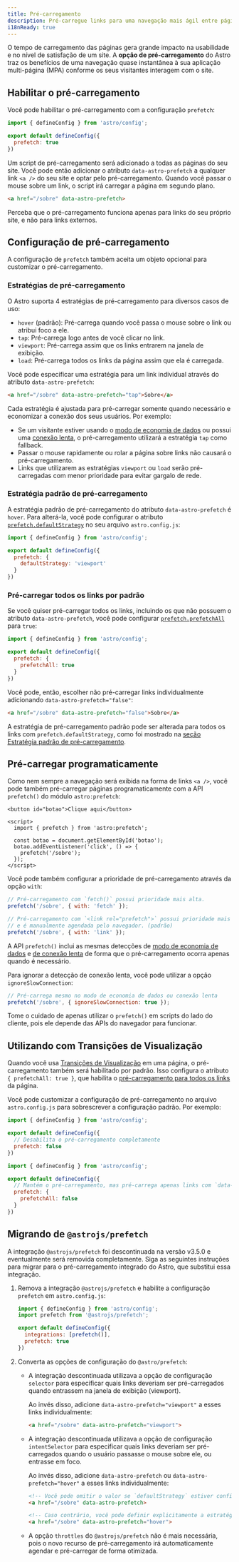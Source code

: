 ```yaml
---
title: Pré-carregamento
description: Pré-carregue links para uma navegação mais ágil entre páginas.
i18nReady: true
---
```


O tempo de carregamento das páginas gera grande impacto na usabilidade e no nível de satisfação de um site. A **opção de pré-carregamento** do Astro traz os benefícios de uma navegação quase instantânea à sua aplicação multi-página (MPA) conforme os seus visitantes interagem com o site.

## Habilitar o pré-carregamento

Você pode habilitar o pré-carregamento com a configuração `prefetch`:

```js title="astro.config.js" ins={4}
import { defineConfig } from 'astro/config';

export default defineConfig({
  prefetch: true
})
```

Um script de pré-carregamento será adicionado a todas as páginas do seu site. Você pode então adicionar o atributo `data-astro-prefetch` a qualquer link `<a />` do seu site e optar pelo pré-carregamento. Quando você passar o mouse sobre um link, o script irá carregar a página em segundo plano.

```html
<a href="/sobre" data-astro-prefetch>
```

Perceba que o pré-carregamento funciona apenas para links do seu próprio site, e não para links externos.

## Configuração de pré-carregamento

A configuração de `prefetch` também aceita um objeto opcional para customizar o pré-carregamento.

### Estratégias de pré-carregamento

O Astro suporta 4 estratégias de pré-carregamento para diversos casos de uso:

- `hover` (padrão): Pré-carrega quando você passa o mouse sobre o link ou atribui foco a ele.
- `tap`: Pré-carrega logo antes de você clicar no link.
- `viewport`: Pré-carrega assim que os links entrarem na janela de exibição.
- `load`: Pré-carrega todos os links da página assim que ela é carregada.

Você pode especificar uma estratégia para um link individual através do atributo `data-astro-prefetch`:

```html
<a href="/sobre" data-astro-prefetch="tap">Sobre</a>
```

Cada estratégia é ajustada para pré-carregar somente quando necessário e economizar a conexão dos seus usuários. Por exemplo:

- Se um visitante estiver usando o [modo de economia de dados](https://developer.mozilla.org/en-US/docs/Web/API/NetworkInformation/saveData) ou possui uma [conexão lenta](https://developer.mozilla.org/en-US/docs/Web/API/NetworkInformation/effectiveType), o pré-carregamento utilizará a estratégia `tap` como fallback.
- Passar o mouse rapidamente ou rolar a página sobre links não causará o pré-carregamento.
- Links que utilizarem as estratégias `viewport` ou `load` serão pré-carregadas com menor prioridade para evitar gargalo de rede.

### Estratégia padrão de pré-carregamento

A estratégia padrão de pré-carregamento do atributo `data-astro-prefetch` é `hover`. Para alterá-la, você pode configurar o atributo [`prefetch.defaultStrategy`](/pt-br/reference/configuration-reference/#prefetchdefaultstrategy) no seu arquivo `astro.config.js`:

```js title="astro.config.js" ins={4-6}
import { defineConfig } from 'astro/config';

export default defineConfig({
  prefetch: {
    defaultStrategy: 'viewport'
  }
})
```

### Pré-carregar todos os links por padrão

Se você quiser pré-carregar todos os links, incluindo os que não possuem o atributo `data-astro-prefetch`, você pode configurar [`prefetch.prefetchAll`](/pt-br/reference/configuration-reference/#prefetchprefetchall) para `true`:

```js title="astro.config.js" ins={4-6}
import { defineConfig } from 'astro/config';

export default defineConfig({
  prefetch: {
    prefetchAll: true
  }
})
```

Você pode, então, escolher não pré-carregar links individualmente adicionando `data-astro-prefetch="false"`:

```html
<a href="/sobre" data-astro-prefetch="false">Sobre</a>
```

A estratégia de pré-carregamento padrão pode ser alterada para todos os links com `prefetch.defaultStrategy`, como foi mostrado na [seção Estratégia padrão de pré-carregamento](#estratégia-padrão-de-pré-carregamento).

## Pré-carregar programaticamente

Como nem sempre a navegação será exibida na forma de links `<a />`, você pode também pré-carregar páginas programaticamente com a API `prefetch()` do módulo `astro:prefetch`:

```astro
<button id="botao">Clique aqui</button>

<script>
  import { prefetch } from 'astro:prefetch';

  const botao = document.getElementById('botao');
  botao.addEventListener('click', () => {
    prefetch('/sobre');
  });
</script>
```

Você pode também configurar a prioridade de pré-carregamento através da opção `with`:

```js
// Pré-carregamento com `fetch()` possui prioridade mais alta.
prefetch('/sobre', { with: 'fetch' });

// Pré-carregamento com `<link rel="prefetch">` possui prioridade mais baixa
// e é manualmente agendada pelo navegador. (padrão)
prefetch('/sobre', { with: 'link' });
```

A API `prefetch()` inclui as mesmas detecções de [modo de economia de dados](https://developer.mozilla.org/en-US/docs/Web/API/NetworkInformation/saveData) e [de conexão lenta](https://developer.mozilla.org/en-US/docs/Web/API/NetworkInformation/effectiveType) de forma que o pré-carregamento ocorra apenas quando é necessário.

Para ignorar a detecção de conexão lenta, você pode utilizar a opção `ignoreSlowConnection`:

```js
// Pré-carrega mesmo no modo de economia de dados ou conexão lenta
prefetch('/sobre', { ignoreSlowConnection: true });
```

Tome o cuidado de apenas utilizar o `prefetch()` em scripts do lado do cliente, pois ele depende das APIs do navegador para funcionar.

## Utilizando com Transições de Visualização

Quando você usa [Transições de Visualização](/pt-br/guides/view-transitions/) em uma página, o pré-carregamento também será habilitado por padrão. Isso configura o atributo `{ prefetchAll: true }`, que habilita o [pré-carregamento para todos os links](#pré-carregar-todos-os-links-por-padrão) da página.

Você pode customizar a configuração de pré-carregamento no arquivo `astro.config.js` para sobrescrever a configuração padrão. Por exemplo:

```js title="astro.config.js"
import { defineConfig } from 'astro/config';

export default defineConfig({
  // Desabilita o pré-carregamento completamente
  prefetch: false
})
```

```js title="astro.config.js"
import { defineConfig } from 'astro/config';

export default defineConfig({
  // Mantém o pré-carregamento, mas pré-carrega apenas links com `data-astro-prefetch`
  prefetch: {
    prefetchAll: false
  }
})
```

## Migrando de `@astrojs/prefetch`

A integração `@astrojs/prefetch` foi descontinuada na versão v3.5.0 e eventualmente será removida completamente. Siga as seguintes instruções para migrar para o pré-carregamento integrado do Astro, que substitui essa integração.

1. Remova a integração `@astrojs/prefetch` e habilite a configuração `prefetch` em `astro.config.js`:

    ```js title="astro.config.js" ins={6} del={2,5}
    import { defineConfig } from 'astro/config';
    import prefetch from '@astrojs/prefetch';

    export default defineConfig({
      integrations: [prefetch()],
      prefetch: true
    })
    ```

2. Converta as opções de configuração do `@astro/prefetch`:

    - A integração descontinuada utilizava a opção de configuração `selector` para especificar quais links deveriam ser pré-carregados quando entrassem na janela de exibição (viewport).

      Ao invés disso, adicione `data-astro-prefetch="viewport"` a esses links individualmente:

      ```html
      <a href="/sobre" data-astro-prefetch="viewport">
      ```

    - A integração descontinuada utilizava a opção de configuração `intentSelector` para especificar quais links deveriam ser pré-carregados quando o usuário passasse o mouse sobre ele, ou entrasse em foco.

      Ao invés disso, adicione `data-astro-prefetch` ou `data-astro-prefetch="hover"` a esses links individualmente:

      ```html
      <!-- Você pode omitir o valor se `defaultStrategy` estiver configurado como `hover` (padrão) -->
      <a href="/sobre" data-astro-prefetch>

      <!-- Caso contrário, você pode definir explicitamente a estratégia de pré-carregamento -->
      <a href="/sobre" data-astro-prefetch="hover">
      ```

    - A opção `throttles` do `@astrojs/prefetch` não é mais necessária, pois o novo recurso de pré-carregamento irá automaticamente agendar e pré-carregar de forma otimizada.

